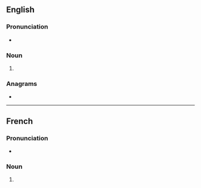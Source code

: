 ==English==

===Pronunciation===
* {{rhymes|en|iːnz|s=2}}

===Noun===
{{head|en|noun form}}

# {{plural of|en|routine}}

===Anagrams===
* {{anagrams|en|a=einorstu|neutrois|rutinose|snoutier|tournies|tue-irons|turiones}}

----

==French==

===Pronunciation===
* {{audio|fr|LL-Q150 (fra)-WikiLucas00-routines.wav|Audio}}

===Noun===
{{head|fr|noun form|g=?}}

# {{plural of|fr|routine}}